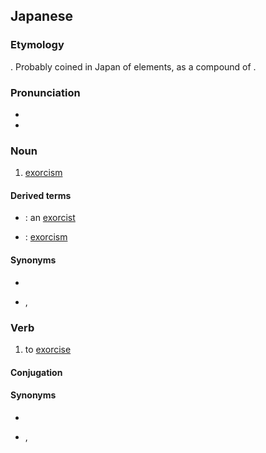 ==Japanese==
{{ja-kanjitab|ふつ|ま|yomi=o}}

===Etymology===
{{unk.|lang=ja|sort=ふつま}}. Probably coined in Japan of {{cog|zhx}} elements, as a compound of {{compound|lang=ja|sort=ふつま|祓|tr1=futsu|t1=cleanse, remove evil|魔|tr2=ma|t2=devil, demon}}.

===Pronunciation===
* {{l|ja|sc=Latn|音読み|On'yomi}}
* {{IPA|lang=ja|[ɸɯᵝt͡sɯᵝma̠]}}

===Noun===
{{ja-noun|ふつま}}

# {{lb|ja|sort=ふつま|Christianity|rare}} [[exorcism]]

====Derived terms====
* {{ja-l|祓魔師|ふつまし|futsumashi}}: an [[exorcist]]
* {{ja-l|祓魔術|ふつまじゅつ|futusmajutsu}}: [[exorcism]] {{qualifier|the technique}}

====Synonyms====
* {{ja-l|エクソシスム||ekusoshisumu}}
* {{ja-l|悪魔払い}}, {{ja-l|悪魔祓い|あくまばらい|akumabarai}} {{qualifier|not limited to Christianity}}

===Verb===
{{ja-verb-suru|ふつま}}

# {{lb|ja|sort=ふつま|Christianity|rare}} to [[exorcise]]

====Conjugation====
{{ja-suru|ふつま}}

====Synonyms====
* {{ja-l|エクソシスム||ekusoshisumu}}
* {{ja-l|悪魔払い}}, {{ja-l|悪魔祓い|あくまばらい|akumabarai}} {{qualifier|not limited to Christianity}}